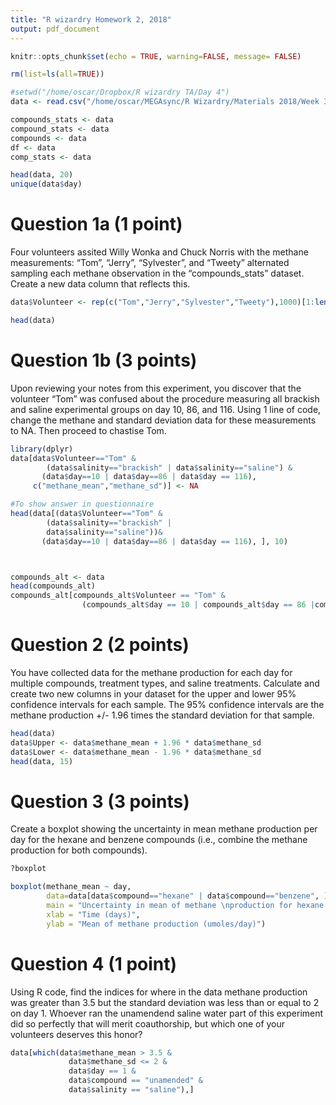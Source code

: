 ```yaml
---
title: "R wizardry Homework 2, 2018"
output: pdf_document
---
```


```r
knitr::opts_chunk$set(echo = TRUE, warning=FALSE, message= FALSE)
```


```r
rm(list=ls(all=TRUE))

#setwd("/home/oscar/Dropbox/R wizardry TA/Day 4")
data <- read.csv("/home/oscar/MEGAsync/R Wizardry/Materials 2018/Week 3/compounds_stats.csv", header=T, stringsAsFactors = FALSE)

compounds_stats <- data
compound_stats <- data
compounds <- data
df <- data
comp_stats <- data

head(data, 20)
unique(data$day)
```


# Question 1a (1 point) 
Four volunteers assited Willy Wonka and Chuck Norris with the methane measurements: “Tom”, “Jerry”, “Sylvester”, and “Tweety” alternated sampling each methane observation in the “compounds_stats" dataset. Create a new data column that reflects this. 

```r
data$Volunteer <- rep(c("Tom","Jerry","Sylvester","Tweety"),1000)[1:length(data$day)]

head(data)
```


# Question 1b (3 points)
Upon reviewing your notes from this experiment, you discover that the volunteer “Tom” was confused about the procedure measuring all brackish and saline experimental groups on day 10, 86, and 116. Using 1 line of code, change the methane and standard deviation data for these measurements to NA. Then proceed to chastise Tom.

```r
library(dplyr)
data[data$Volunteer=="Tom" &
        (data$salinity=="brackish" | data$salinity=="saline") & 
       (data$day==10 | data$day==86 | data$day == 116),
     c("methane_mean","methane_sd")] <- NA 

#To show answer in questionnaire
head(data[(data$Volunteer=="Tom" &
        (data$salinity=="brackish" |
        data$salinity=="saline"))& 
       (data$day==10 | data$day==86 | data$day == 116), ], 10)



compounds_alt <- data
head(compounds_alt)
compounds_alt[compounds_alt$Volunteer == "Tom" &
                (compounds_alt$day == 10 | compounds_alt$day == 86 |compounds_alt$day == 116) & (compounds_alt$salinity == "saline"|compounds_alt$salinity == "brackish"), ]

```



# Question 2 (2 points)
You have collected data for the methane production for each day for multiple compounds, treatment types, and saline treatments. Calculate and create two new columns in your dataset for the upper and lower 95% confidence intervals for each sample. The 95% confidence intervals are the methane production +/- 1.96 times the standard deviation for that sample.

```r
head(data)
data$Upper <- data$methane_mean + 1.96 * data$methane_sd
data$Lower <- data$methane_mean - 1.96 * data$methane_sd
head(data, 15)

```

<!--
# Question 3a (1 points)
Using a premade function in R, find the mean methane production per day for each compound-by-group-by-day combination accounting for missing data. Save and export this table as a .csv to your working directory.

```r
ag <- aggregate(mean_methane ~ compound + group + day, FUN=mean, data=data, na.rm=T)

#write.csv(ag, "file_name.csv", row.names = FALSE)
```
-->

\newpage

# Question 3 (3 points)
Create a boxplot showing the uncertainty in mean 
methane production per day for the hexane and benzene compounds (i.e., 
combine the methane production for both compounds).

```r
?boxplot

boxplot(methane_mean ~ day, 
        data=data[data$compound=="hexane" | data$compound=="benzene", ],
        main = "Uncertainty in mean of methane \nproduction for hexane and benzene", 
        xlab = "Time (days)", 
        ylab = "Mean of methane production (umoles/day)")

```


# Question 4 (1 point)
Using R code, find the indices for where in the data methane production was greater than 3.5 but the standard deviation was less than or equal to 2 on day 1. Whoever ran the unamendend saline water part of this experiment did so perfectly that will merit coauthorship, but which one of your volunteers deserves this honor?

```r
data[which(data$methane_mean > 3.5 &
             data$methane_sd <= 2 &
             data$day == 1 & 
             data$compound == "unamended" & 
             data$salinity == "saline"),]

```


<!--

## Question 5 (1 point)
Create a table using tapply, calculating the mean methane for the toluene compound for day 1 across all 3 salinity treatments, rounded to 1 significant figure.
Hint: use the dataset used before we calculated mean and sd.

```r

unique(compounds_stats$compound)
temp <- tapply(compounds_stats$methane_umoles[compounds_stats$day == 1 & 
                                          compounds_stats$compound == "toluene"],
               compounds_stats$salinity[compounds_stats$day == 1 & 
                                          compounds_stats$compound == "toluene"], 
               mean)


subdata <- compounds[compounds$day == 1 & compounds$compound == "toluene",]

temp <- tapply(subdata$methane_umoles, subdata$salinity, mean, na.rm = T)
temp

```

-->

